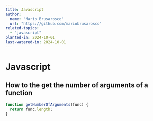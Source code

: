 ```yaml
---
title: Javascript
author:
  name: "Mario Brusarosco"
  url: "https://github.com/mariobrusarosco"
related-topics:
  - "javascript"
planted-in: 2024-10-01
last-watered-in: 2024-10-01
---
```


# Javascript

## How to the get the number of arguments of a function

```javascript
function getNumberOfArguments(func) {
  return func.length;
}
```
